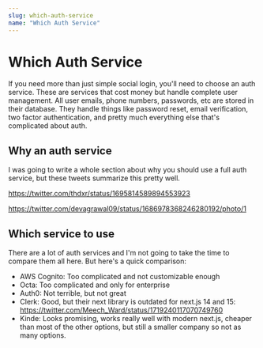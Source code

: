 ```yaml
---
slug: which-auth-service
name: "Which Auth Service"
---
```


# Which Auth Service

If you need more than just simple social login, you'll need to choose an auth service. These are services that cost money but handle complete user management. All user emails, phone numbers, passwords, etc are stored in their database. They handle things like password reset, email verification, two factor authentication, and pretty much everything else that's complicated about auth. 

## Why an auth service

I was going to write a whole section about why you should use a full auth service, but these tweets summarize this pretty well. 

https://twitter.com/thdxr/status/1695814589894553923

https://twitter.com/devagrawal09/status/1686978368246280192/photo/1


## Which service to use

There are a lot of auth services and I'm not going to take the time to compare them all here. But here's a quick comparison:

* AWS Cognito: Too complicated and not customizable enough
* Octa: Too complicated and only for enterprise
* Auth0: Not terrible, but not great
* Clerk: Good, but their next library is outdated for next.js 14 and 15: https://twitter.com/Meech_Ward/status/1719240117070749760
* Kinde: Looks promising, works really well with modern next.js, cheaper than most of the other options, but still a smaller company so not as many options.

